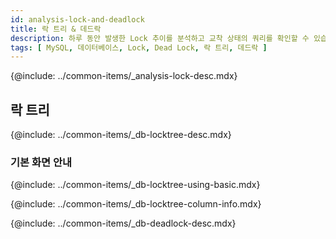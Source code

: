 ```yaml
---
id: analysis-lock-and-deadlock
title: 락 트리 & 데드락
description: 하루 동안 발생한 Lock 추이를 분석하고 교착 상태의 쿼리를 확인할 수 있습니다.
tags: [ MySQL, 데이터베이스, Lock, Dead Lock, 락 트리, 데드락 ]
---
```



<!-- 개요 -->
{@include: ../common-items/_analysis-lock-desc.mdx}

## 락 트리

{@include: ../common-items/_db-locktree-desc.mdx} 

### 기본 화면 안내

{@include: ../common-items/_db-locktree-using-basic.mdx}

<!-- 락트리 컬럼 정보 -->
{@include: ../common-items/_db-locktree-column-info.mdx}  

<!-- 데드락 -->
{@include: ../common-items/_db-deadlock-desc.mdx}